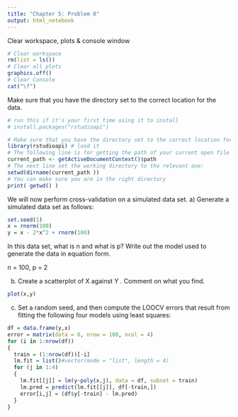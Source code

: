 ---
title: "Chapter 5: Problem 8"
output: html_notebook
---

Clear workspace, plots & console window
```{r}
# Clear workspace
rm(list = ls())
# Clear all plots
graphics.off()
# Clear Console
cat("\f")
```

Make sure that you have the directory set to the correct location for the data.
```{r}
# run this if it's your first time using it to install
# install.packages("rstudioapi")

# Make sure that you have the directory set to the correct location for the data.
library(rstudioapi) # load it
# The following line is for getting the path of your current open file
current_path <- getActiveDocumentContext()$path 
# The next line set the working directory to the relevant one:
setwd(dirname(current_path ))
# You can make sure you are in the right directory
print( getwd() )
```
We will now perform cross-validation on a simulated data set.
a) Generate a simulated data set as follows:
```{r}
set.seed(1)
x = rnorm(100)
y = x - 2*x^2 + rnorm(100)
```

In this data set, what is n and what is p? Write out the model used to generate the data in equation form.

n = 100, p = 2

b) Create a scatterplot of X against Y . Comment on what you find.
```{r}
plot(x,y)
```

c) Set a random seed, and then compute the LOOCV errors that result from fitting the following four models using least squares:

```{r}
df = data.frame(y,x)
error = matrix(data = 0, nrow = 100, ncol = 4)
for (i in 1:nrow(df))
{
  train = (1:nrow(df))[-i]
  lm.fit = list()#vector(mode = "list", length = 4)
  for (j in 1:4)
  {
    lm.fit[[j]] = lm(y~poly(x,j), data = df, subset = train)
    lm.pred = predict(lm.fit[[j]], df[-train,])
    error[i,j] = (df$y[-train] - lm.pred)
  }
}
```

